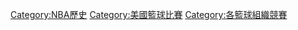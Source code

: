 [[Category:NBA歷史|Category:NBA歷史]]
[[Category:美國籃球比賽|Category:美國籃球比賽]]
[[Category:各籃球組織競賽|Category:各籃球組織競賽]]